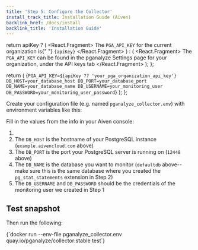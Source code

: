 ```yaml
---
title: 'Step 5: Configure the Collector'
install_track_title: Installation Guide (Aiven)
backlink_href: /docs/install
backlink_title: 'Installation Guide'
---
```





  return apiKey ? (
    <React.Fragment>
      The <code>PGA_API_KEY</code> for the current organization is{" "}
      <code>{apiKey}</code>
    </React.Fragment>
  ) : (
    <React.Fragment>
      The <code>PGA_API_KEY</code> can be found in the pganalyze Settings page
      for your organization, under the API keys tab
    </React.Fragment>
  );
};

  return (
    <CodeBlock>
      {`PGA_API_KEY=${apiKey ?? 'your_pga_organization_api_key'}
DB_HOST=your_database_host
DB_PORT=your_database_port
DB_NAME=your_database_name
DB_USERNAME=your_monitoring_user
DB_PASSWORD=your_monitoring_user_password`}
    </CodeBlock>
  );
};

Create your configuration file (e.g. named `pganalyze_collector.env`) with environment variables like this:

<CollectorDotEnv apiKey={props.apiKey} />

Fill in the values from the info in your Aiven console:

<ImgAivenDbSettings />

1. <APIKeyInstructions apiKey={props.apiKey} />
2. The `DB_HOST` is the hostname of your PostgreSQL instance (`example.aivencloud.com` above)
3. The `DB_PORT` is the port your PostgreSQL server is running on (`12448` above)
4. The `DB_NAME` is the database you want to monitor (`defaultdb` above--make
   sure this is the same database where you created the `pg_stat_statements`
   extension in Step 2)
5. The `DB_USERNAME` and `DB_PASSWORD` should be the credentials of the monitoring user we created in Step 1

## Test snapshot

Then run the following:

<CodeBlock language="bash">
{`docker run --env-file pganalyze_collector.env quay.io/pganalyze/collector:stable test`}
</CodeBlock>

<PublicLastStepLogInsightsLink />